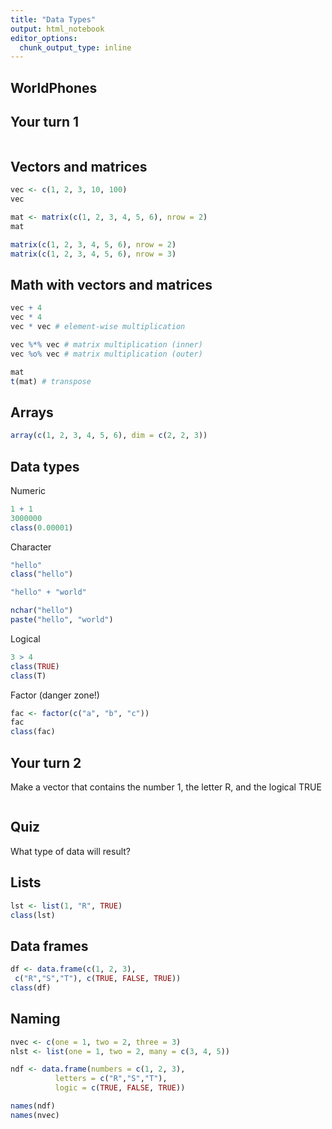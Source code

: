 ```yaml
---
title: "Data Types"
output: html_notebook
editor_options: 
  chunk_output_type: inline
---
```


## WorldPhones

## Your turn 1

```r

```


## Vectors and matrices

```r
vec <- c(1, 2, 3, 10, 100)
vec
```

```r
mat <- matrix(c(1, 2, 3, 4, 5, 6), nrow = 2)
mat

matrix(c(1, 2, 3, 4, 5, 6), nrow = 2)
matrix(c(1, 2, 3, 4, 5, 6), nrow = 3)
```

## Math with vectors and matrices

```r
vec + 4
vec * 4
vec * vec # element-wise multiplication

vec %*% vec # matrix multiplication (inner)
vec %o% vec # matrix multiplication (outer)

mat
t(mat) # transpose
```

## Arrays

```r
array(c(1, 2, 3, 4, 5, 6), dim = c(2, 2, 3))
```

## Data types
Numeric
```r
1 + 1
3000000
class(0.00001)
```

Character
```r
"hello"
class("hello")
```

```r
"hello" + "world"
```

```r
nchar("hello")
paste("hello", "world")
```

Logical
```r
3 > 4
class(TRUE)
class(T)
```

Factor (danger zone!)
```r
fac <- factor(c("a", "b", "c"))
fac
class(fac)
```

## Your turn 2 

Make a vector that contains the number 1, the letter R, and the logical TRUE

```r

```

## Quiz
What type of data will result?

## Lists

```r
lst <- list(1, "R", TRUE)
class(lst)
```

## Data frames
```r
df <- data.frame(c(1, 2, 3), 
 c("R","S","T"), c(TRUE, FALSE, TRUE))
class(df)
```

## Naming 
```r
nvec <- c(one = 1, two = 2, three = 3)
nlst <- list(one = 1, two = 2, many = c(3, 4, 5))
```

```r
ndf <- data.frame(numbers = c(1, 2, 3), 
          letters = c("R","S","T"), 
          logic = c(TRUE, FALSE, TRUE))
```

```r
names(ndf)
names(nvec)
```